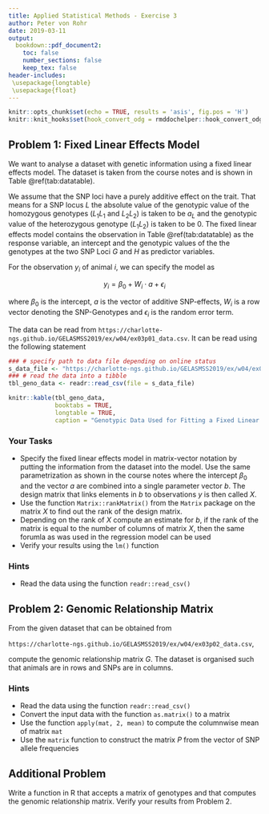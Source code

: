 ```yaml
---
title: Applied Statistical Methods - Exercise 3
author: Peter von Rohr
date: 2019-03-11
output:
  bookdown::pdf_document2:
    toc: false
    number_sections: false
    keep_tex: false
header-includes:
 \usepackage{longtable}
 \usepackage{float}
---
```


```r
knitr::opts_chunk$set(echo = TRUE, results = 'asis', fig.pos = 'H')
knitr::knit_hooks$set(hook_convert_odg = rmddochelper::hook_convert_odg)
```


## Problem 1: Fixed Linear Effects Model {-}
We want to analyse a dataset with genetic information using a fixed linear effects model. The dataset is taken from the course notes and is shown in Table \@ref(tab:datatable). 

We assume that the SNP loci have a purely additive effect on the trait. That means for a SNP locus $L$ the absolute value of the genotypic value of the homozygous genotypes ($L_1L_1$ and $L_2L_2$) is taken to be $a_L$ and the genotypic value of the heterozygous genotype ($L_1L_2$) is taken to be $0$. The fixed linear effects model contains the observation in Table \@ref(tab:datatable) as the response variable, an intercept and the genotypic values of the the genotypes at the two SNP Loci $G$ and $H$ as predictor variables.

For the observation $y_i$ of animal $i$, we can specify the model as

$$y_i = \beta_0 + W_i \cdot a + \epsilon_i$$

where $\beta_0$ is the intercept, $a$ is the vector of additive SNP-effects, $W_i$ is a row vector denoting the SNP-Genotypes and $\epsilon_i$ is the random error term.

The data can be read from `https://charlotte-ngs.github.io/GELASMSS2019/ex/w04/ex03p01_data.csv`. It can be read using the following statement

```r
### # specify path to data file depending on online status
s_data_file <- "https://charlotte-ngs.github.io/GELASMSS2019/ex/w04/ex03p01_data.csv"
### # read the data into a tibble
tbl_geno_data <- readr::read_csv(file = s_data_file)
```

```r
knitr::kable(tbl_geno_data,
             booktabs = TRUE, 
             longtable = TRUE, 
             caption = "Genotypic Data Used for Fitting a Fixed Linear Effect Model")
```

### Your Tasks {-}
* Specify the fixed linear effects model in matrix-vector notation by putting the information from the dataset into the model. Use the same parametrization as shown in the course notes where the intercept $\beta_0$ and the vector $a$ are combined into a single parameter vector $b$. The design matrix that links elements in $b$ to observations $y$ is then called $X$. 
* Use the function `Matrix::rankMatrix()` from the `Matrix` package on the matrix $X$ to find out the rank of the design matrix.
* Depending on the rank of $X$ compute an estimate for $b$, if the rank of the matrix is equal to the number of columns of matrix $X$, then the same forumla as was used in the regression model can be used
* Verify your results using the `lm()` function


### Hints {-}
* Read the data using the function `readr::read_csv()`



## Problem 2: Genomic Relationship Matrix {-}
From the given dataset that can be obtained from 

`https://charlotte-ngs.github.io/GELASMSS2019/ex/w04/ex03p02_data.csv`, 

compute the genomic relationship matrix $G$. The dataset is organised such that animals are in rows and SNPs are in columns.


### Hints {-}
* Read the data using the function `readr::read_csv()`
* Convert the input data with the function `as.matrix()` to a matrix
* Use the function `apply(mat, 2, mean)` to compute the columnwise mean of matrix `mat`
* Use the `matrix` function to construct the matrix $P$ from the vector of SNP allele frequencies




## Additional Problem {-}
Write a function in R that accepts a matrix of genotypes and that computes the genomic relationship matrix. Verify your results from Problem 2.


